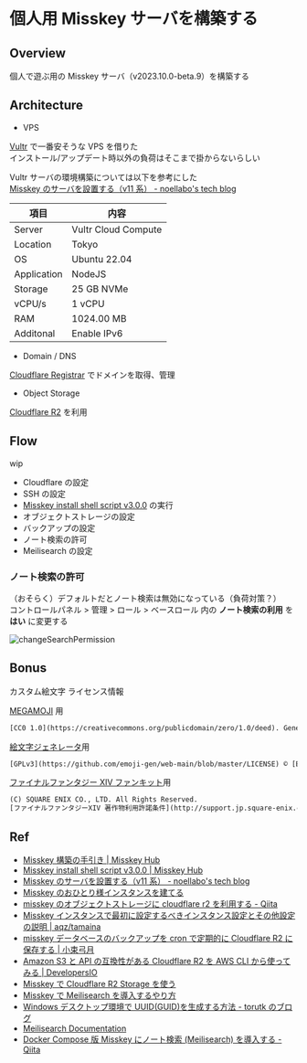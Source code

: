 # 個人用 Misskey サーバを構築する

## Overview

個人で遊ぶ用の Misskey サーバ（v2023.10.0-beta.9）を構築する

## Architecture

- VPS

[Vultr](https://www.vultr.com/) で一番安そうな VPS を借りた<br/>
インストール/アップデート時以外の負荷はそこまで掛からないらしい

Vultr サーバの環境構築については以下を参考にした<br/>
[Misskey のサーバを設置する（v11 系） - noellabo's tech blog](https://blog.noellabo.jp/entry/2019/08/14/8i3RHuZ1wJNDinIn)

| 項目        | 内容                |
| ----------- | ------------------- |
| Server      | Vultr Cloud Compute |
| Location    | Tokyo               |
| OS          | Ubuntu 22.04        |
| Application | NodeJS              |
| Storage     | 25 GB NVMe          |
| vCPU/s      | 1 vCPU              |
| RAM         | 1024.00 MB          |
| Additonal   | Enable IPv6         |

- Domain / DNS

[Cloudflare Registrar](https://www.cloudflare.com/ja-jp/products/registrar/) でドメインを取得、管理

- Object Storage

[Cloudflare R2](https://www.cloudflare.com/ja-jp/developer-platform/r2/) を利用

## Flow

wip

- Cloudflare の設定
- SSH の設定
- [Misskey install shell script v3.0.0](https://misskey-hub.net/docs/install/bash.html) の実行
- オブジェクトストレージの設定
- バックアップの設定
- ノート検索の許可
- Meilisearch の設定

### ノート検索の許可

（おそらく）デフォルトだとノート検索は無効になっている（負荷対策？）<br/>
コントロールパネル > 管理 > ロール > ベースロール 内の **ノート検索の利用** を **はい** に変更する

![changeSearchPermission](/others/changeSearchPermission.png)

## Bonus

カスタム絵文字 ライセンス情報

[MEGAMOJI](https://zk-phi.github.io/MEGAMOJI/) 用

```txt
[CC0 1.0](https://creativecommons.org/publicdomain/zero/1.0/deed). Generated by [MEGAMOJI](https://zk-phi.github.io/MEGAMOJI/).
```

[絵文字ジェネレータ](https://emoji-gen.ninja/)用

```txt
[GPLv3](https://github.com/emoji-gen/web-main/blob/master/LICENSE) © [Emoji Generator](https://emoji-gen.ninja/)
```

[ファイナルファンタジー XIV ファンキット](https://jp.finalfantasyxiv.com/lodestone/special/fankit/)用

```txt
(C) SQUARE ENIX CO., LTD. All Rights Reserved.
[ファイナルファンタジーXIV 著作物利用許諾条件](http://support.jp.square-enix.com/rule.php?id=5381&la=0&tag=authc&_ebx=t87tbevhtu.1689168164.7smav6v)
```

## Ref

- [Misskey 構築の手引き | Misskey Hub](https://misskey-hub.net/docs/install/manual.html)
- [Misskey install shell script v3.0.0 | Misskey Hub](https://misskey-hub.net/docs/install/bash.html)
- [Misskey のサーバを設置する（v11 系） - noellabo's tech blog](https://blog.noellabo.jp/entry/2019/08/14/8i3RHuZ1wJNDinIn)
- [Misskey のおひとり様インスタンスを建てる](https://zenn.dev/see2et/articles/building-an-one-person-instance-of-misskey#ssh%E6%8E%A5%E7%B6%9A%E3%81%A8%E7%92%B0%E5%A2%83%E6%A7%8B%E7%AF%89)
- [misskey のオブジェクトストレージに cloudflare r2 を利用する - Qiita](https://qiita.com/hihumikan/items/1f692f3bd5516820e0ec)
- [Misskey インスタンスで最初に設定するべきインスタンス設定とその他設定の説明 | aqz/tamaina](https://hide.ac/articles/Y504SIabp)
- [misskey データベースのバックアップを cron で定期的に Cloudflare R2 に保存する | 小束弓月](https://note.com/yu_koduka/n/n0ba5807b16bf)
- [Amazon S3 と API の互換性がある Cloudflare R2 を AWS CLI から使ってみる | DevelopersIO](https://dev.classmethod.jp/articles/using-cloudflare-r2-compatible-with-amazon-s3-api-from-aws-cli/)
- [Misskey で Cloudflare R2 Storage を使う](https://nanasi-apps.xyz/r2-misskey)
- [Misskey で Meilisearch を導入するやり方](https://nanasi-apps.xyz/misskey-meilisearch)
- [Windows デスクトップ環境で UUID(GUID)を生成する方法 - torutk のブログ](https://torutk.hatenablog.jp/entry/20160519/p1)
- [Meilisearch Documentation](https://www.meilisearch.com/docs/learn/security/master_api_keys#using-default-api-keys-for-authorization)
- [Docker Compose 版 Misskey にノート検索 (Meilisearch) を導入する - Qiita](https://qiita.com/arkw/items/81238fe96ec602a2e055)
